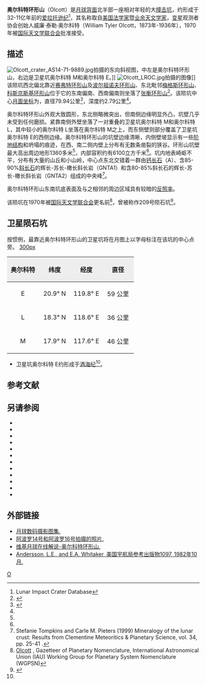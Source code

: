 {{lunar crater data|
 image=Olcott crater AS16-M-3001 ASU.jpg|
 caption=[[阿波罗16号|阿波罗16号]]拍摄的西北向斜视图|
 latitude=20.57|
 N_or_S=N|
 longitude=117.79|
 E_or_W=E|
 diameter=79.94公里|
 depth=2.79公里|
 colong=243|
 eponym= 威廉·泰·奥尔科特}}

'''奥尔科特环形山'''（Olcott）是[[月球背面|月球背面]]北半部一座相对年轻的大[[撞击坑|撞击坑]]，约形成于32-11亿年前的[[爱拉托逊纪|爱拉托逊纪]]<ref name=LICD>Lunar Impact Crater Database</ref>，其名称取自[[美国|美国]][[法学家|法学家]]暨[[业余天文学|业余天文学家]]，[[变星|变星]]观测者协会创始人威廉·泰勒·奥尔科特（William Tyler Olcott，1873年-1936年），1970年被[[国际天文学联合会|国际天文学联合会]]批准接受。

==描述==
[[Image:Olcott_crater_AS14-71-9889.jpg|thumb]]拍摄的东向斜视图，中左是奥尔科特环形山，右边是卫星坑奥尔科特 M和奥尔科特 E。]]
[[Image:Olcott_LROC.jpg|thumb]]拍摄的图像]]  
该陨坑西北偏北靠近[[赛弗特环形山|赛弗特环形山]]及[[波尔祖诺夫环形山|波尔祖诺夫环形山]]、东北毗邻[[梅格斯环形山|梅格斯环形山]]、[[科斯京斯基环形山|科斯京斯基环形山]]位于它的东南偏南、西南偏南则坐落了[[张衡环形山|张衡环形山]]<ref>{{Cite web |url=http://planetarynames.wr.usgs.gov/images/Lunar/lac_47_wac.pdf |title=Crater Olcott on the map LAC-47. |accessdate=2016-12-26 |archive-date=2016-12-27 |archive-url=https://web.archive.org/web/20161227054914/https://planetarynames.wr.usgs.gov/images/Lunar/lac_47_wac.pdf |dead-url=no }}</ref>。该陨坑中心[[月面坐标|月面坐标]]为{{Coord|20.57|N|117.79|E|globe:Moon|nogoogle=1|noosm=1}}，直径79.94公里<ref name="IAU">{{Cite web |url=http://planetarynames.wr.usgs.gov/Feature/4433 |title=Directory of the International Astronomical Union |access-date=2016-12-26 |archive-date=2016-12-27 |archive-url=https://web.archive.org/web/20161227130942/https://planetarynames.wr.usgs.gov/Feature/4433 |dead-url=no }}</ref>，深度约2.79公里<ref name="LICD"/>。

奥尔科特环形山外观大致圆形，东北侧略微突出，但南侧边缘明显外凸，坑壁几乎未受到任何磨损。紧靠南侧外壁坐落了一对重叠的卫星坑奥尔科特 M和奥尔科特 L，其中较小的奥尔科特 L坐落在奥尔科特 M之上，而东侧壁则部分覆盖了卫星坑奥尔科特 E的西侧边缘。奥尔科特环形山的坑壁边缘清晰，内侧壁坡显示有一些[[wiktionary:terrace|阶地结构]]和坍塌的痕迹，在西、南二侧内壁上分布有无数条凿裂的狭谷。环形山坑壁最大高出周边地形1360多米<ref name="LICD"/>，内部容积约有6100立方千米<ref name="LICD"/>。坑内地表崎岖不平，分布有大量的山丘和小山岭，中心点东北交错着一群由[[钙长石|钙长石]]（A）、含85-90%[[斜长石|斜长石]]的辉长-苏长-橄长斜长岩（GNTA1）和含80-85%斜长石的辉长-苏长-橄长斜长岩（GNTA2）组成的中央峰<ref>Stefanie Tompkins and Carle M. Pieters (1999) Mineralogy of the lunar crust: Results from Clementine Meteoritics & Planetary Science, vol. 34, pp. 25-41 .</ref>。

奥尔科特环形山东南坑底表面及与之相邻的周边区域具有较暗的[[反照率|反照率]]。

该陨坑在1970年被[[国际天文学联合会|国际天文学联合会]]更名前<ref>[http://planetarynames.wr.usgs.gov/Feature/4433 Olcott] {{Wayback|url=http://planetarynames.wr.usgs.gov/Feature/4433 |date=20161227130942 }}, Gazetteer of Planetary Nomenclature, International Astronomical Union (IAU) Working Group for Planetary System Nomenclature (WGPSN)</ref>，曾被称作209号陨石坑<ref>{{Cite web |url=http://www.lpi.usra.edu/resources/mapcatalog/LunarFarsideCharts/LFC-1%201stEd/LFC-1%202ndEd/LFC-1A/ |title=Lunar Farside Chart (LFC-1A) |accessdate=2016-12-26 |archive-date=2017-05-10 |archive-url=https://web.archive.org/web/20170510152936/http://www.lpi.usra.edu/resources/mapcatalog/LunarFarsideCharts/LFC-1%201stEd/LFC-1%202ndEd/LFC-1A/ |dead-url=no }}</ref>。

==卫星陨石坑==
按惯例，最靠近奥尔科特环形山的卫星坑将在月图上以字母标注在该坑的中心点旁。
[[image:Olcott_sattelite_craters_map.jpg|300px]]

{| class="wikitable"
!width="25%" style="background:#eeeeee;" |奥尔科特
!width="25%" style="background:#eeeeee;" |纬度
!width="25%" style="background:#eeeeee;" |经度
!width="25%" style="background:#eeeeee;" |直径
|-
|align="center"|E
|align="center"|20.9° N
|align="center"|119.8° E
|align="center"|59 公里
|-
|align="center"|L
|align="center"|18.3° N
|align="center"|118.6° E
|align="center"|36 公里
|-
|align="center"|M
|align="center"|17.9° N
|align="center"|117.6° E
|align="center"|46 公里
|}{{clear}}
* 卫星坑奥尔科特 E约形成于[[酒海纪|酒海纪]]<ref name="LICD"/>。

==参考文献==
{{Reflist}}

==另请参阅==
{{reflist}}
* {{cite book
  | last1 = Andersson
  | first1 = L. E.
  | last2 = Whitaker
  | first2 = E. A.
  | authorlink2 = Ewen Whitaker
  | date = 1982
  | title = [[NASA|NASA]] Catalogue of Lunar Nomenclature
  | publisher = NASA RP-1097
  | ref = harv
  }}
* {{cite web
  | last = Blue
  | first = Jennifer
  | date = July 25, 2007
  | title = Gazetteer of Planetary Nomenclature
  | publisher = [[United_States_Geological_Survey|USGS]]
  | url = http://planetarynames.wr.usgs.gov/
  | accessdate = 2007-08-05
  | ref = harv
  | archive-date = 2013-02-13
  | archive-url = https://www.webcitation.org/6EOCinkK0?url=http://planetarynames.wr.usgs.gov/
  | dead-url = no
  }}
* {{cite book
  | last1 = Bussey
  | first1 = B.
  | authorlink1 = Ben Bussey
  | last2 = Spudis
  | first2 = P.
  | authorlink2 = Paul Spudis
  | date = 2004
  | title = The Clementine Atlas of the Moon
  | publisher = Cambridge University Press
  | location = New York
  | isbn = 978-0-521-81528-4
  | ref = harv
  }}
* {{cite book
  | last1 = Cocks
  | first1 = Elijah E.
  | last2 = Cocks
  | first2 = Josiah C.
  | date = 1995
  | title = Who's Who on the Moon: A Biographical Dictionary of Lunar Nomenclature
  | url = https://archive.org/details/isbn_9780936389271
  | publisher = Tudor Publishers
  | isbn = 978-0-936389-27-1
  | ref = harv
  }}
* {{cite web
  | last = McDowell
  | first = Jonathan
  | date = July 15, 2007
  | url = http://host.planet4589.org/astro/lunar/
  | title = Lunar Nomenclature
  | publisher = Jonathan's Space Report
  | accessdate = 2007-10-24
  | ref = harv
  | archive-date = 2018-12-25
  | archive-url = https://web.archive.org/web/20181225170156/http://host.planet4589.org/astro/lunar/
  | dead-url = no
  }}
* {{cite journal| last1 = Menzel| first1 = D. H.| last2 = Minnaert| first2 = M.| last3 = Levin| first3 = B.| last4 = Dollfus| first4 = A.| last5 = Bell| first5 = B.| title = Report on Lunar Nomenclature by the Working Group of Commission 17 of the IAU| doi = 10.1007/BF00171763| journal = Space Science Reviews| volume = 12| issue = 2| pages = 136–186| date = 1971| bibcode = 1971SSRv...12..136M| ref = harv}}
* {{cite book
  | first = Patrick
  | last = Moore
  | authorlink = Patrick Moore
  | date = 2001
  | title = On the Moon
  | url = https://archive.org/details/patrickmooreonmo00patr
  | publisher = Sterling Publishing Co.
  | isbn = 978-0-304-35469-6
  | ref = harv
  }}
* {{cite book
  | first = Fred W.
  | last = Price
  | date = 1988
  | title = The Moon Observer's Handbook
  | publisher = Cambridge University Press
  | isbn = 978-0-521-33500-3
  | ref = harv
  }}
* {{cite book
  | last = Rükl
  | first = Antonín
  | authorlink = Antonín Rükl
  | date = 1990
  | title = Atlas of the Moon
  | publisher = Kalmbach Books
  | isbn = 978-0-913135-17-4
  | ref = harv
  }}
* {{cite book
  | last = Webb
  | first = Rev. T. W.
  | authorlink = Thomas William Webb
  | date = 1962
  | title = Celestial Objects for Common Telescopes
  | url = https://archive.org/details/celestialobjects00webb
  | edition = 6th revised
  | publisher = Dover
  | isbn = 978-0-486-20917-3
  | ref = harv
  }}
* {{cite book
  | first = Ewen A.
  | last = Whitaker
  | authorlink = Ewen Whitaker
  | date = 1999
  | title = Mapping and Naming the Moon
  | publisher = Cambridge University Press
  | isbn = 978-0-521-62248-6
  | ref = harv
  }}
* {{cite book
  | first = Peter T.
  | last = Wlasuk
  | date = 2000
  | title = Observing the Moon
  | publisher = Springer
  | isbn = 978-1-85233-193-1
  | ref = harv
 }}
{{refend}}

==外部链接==
* [https://web.archive.org/web/20160304074238/http://www.lpi.usra.edu/resources/lunar_orbiter/bin/srch_nam.shtml?Olcott%7C0 月球数码摄影图集.]
* [https://web.archive.org/web/20160304072957/http://www.lpi.usra.edu/resources/apollo/search/feature/?feature=Olcott 阿波罗14号和阿波罗16号拍摄的照片.]
* [https://the-moon.wikispaces.com/Olcott 维基月球在线解说-奥尔科特环形山.] {{Wayback|url=https://the-moon.wikispaces.com/Olcott |date=20180531121810 }}
* [http://planet4589.org/astro/lunar/RP-1097.pdf Andersson, L.E., and E.A. Whitaker, 美国宇航局参考出版物1097, 1982年10月.]{{Wayback|url=http://planet4589.org/astro/lunar/RP-1097.pdf |date=20141006125838 }}

[[Category:月球环形山|O]]
{{月球環形山 (O-Q)}}